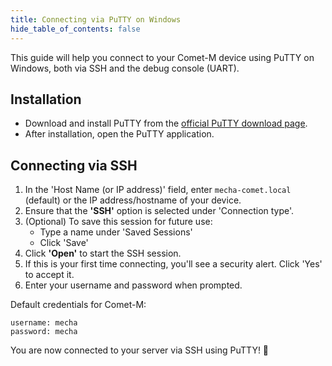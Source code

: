 ```yaml
---
title: Connecting via PuTTY on Windows
hide_table_of_contents: false
---
```


This guide will help you connect to your Comet-M device using PuTTY on Windows, both via SSH and the debug console (UART).

## Installation

* Download and install PuTTY from the [official PuTTY download page](https://www.putty.org/).
* After installation, open the PuTTY application.

## Connecting via SSH

1. In the 'Host Name (or IP address)' field, enter `mecha-comet.local` (default) or the IP address/hostname of your device.
2. Ensure that the **'SSH'** option is selected under 'Connection type'.
3. (Optional) To save this session for future use:
   - Type a name under 'Saved Sessions'
   - Click 'Save'
4. Click **'Open'** to start the SSH session.
5. If this is your first time connecting, you'll see a security alert. Click 'Yes' to accept it.
6. Enter your username and password when prompted.

Default credentials for Comet-M:
```
username: mecha
password: mecha
```

You are now connected to your server via SSH using PuTTY! 🎉